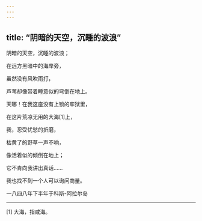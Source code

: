 ```yaml
---
---
---
```

title: “阴暗的天空，沉睡的波浪”
---




阴暗的天空，沉睡的波浪；

在远方黑暗中的海岸旁，

虽然没有风吹雨打，

芦苇却像带着睡意似的弯倒在地上。

天哪！在我这座没有上锁的牢狱里，

在这片荒凉无用的大海[1]上，

我，忍受忧愁的折磨，

枯黄了的野草一声不响，

像活着似的倾倒在地上；

它不肯向我讲出真话……

我也找不到一个人可以询问商量。

一八四八年下半年于科斯-阿拉尔岛



* * *



[1] 大海，指咸海。
